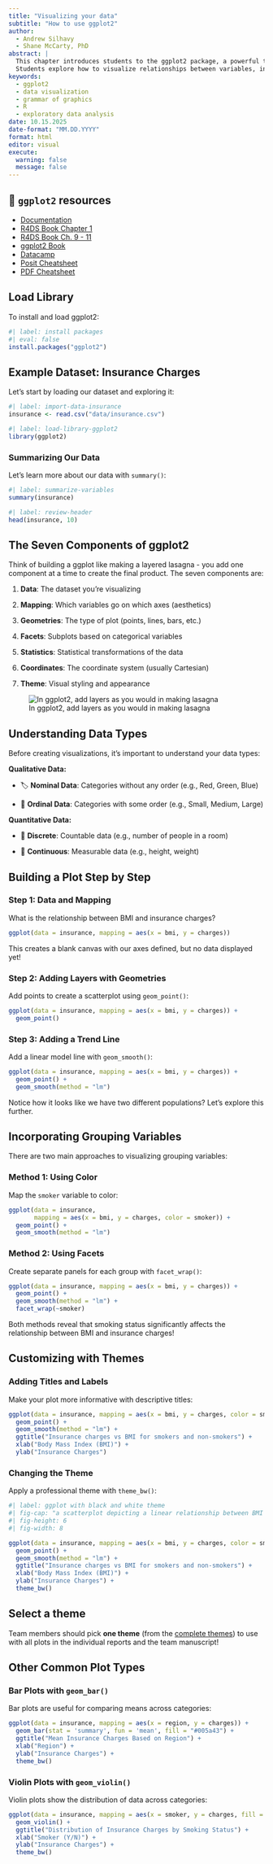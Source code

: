 ```yaml
---
title: "Visualizing your data"
subtitle: "How to use ggplot2"
author:
  - Andrew Silhavy
  - Shane McCarty, PhD
abstract: |
  This chapter introduces students to the ggplot2 package, a powerful tool for creating sophisticated and publication-ready data visualizations in R. Students learn the foundational "grammar of graphics" approach, which builds plots layer by layer using seven core components: data, mapping, geometries, facets, statistics, coordinates, and  themes. Through hands-on examples using insurance data, the chapter demonstrates how to construct various plot types including scatterplots, bar plots, and violin plots. 
  Students explore how to visualize relationships between variables, incorporate grouping variables using color and faceting, and customize plots with titles, labels, and themes. By the end of this chapter, students will understand how to select appropriate visualizations based on data types and create professional-quality figures for their public health research.
keywords:
  - ggplot2
  - data visualization
  - grammar of graphics
  - R
  - exploratory data analysis
date: 10.15.2025
date-format: "MM.DD.YYYY"
format: html
editor: visual
execute:
  warning: false
  message: false
---
```


::: callout-tip
## 📖 `ggplot2` resources

-   [Documentation](https://ggplot2.tidyverse.org)
-   [R4DS Book Chapter 1](https://r4ds.hadley.nz/data-visualize.html)
-   [R4DS Book Ch. 9 - 11](https://r4ds.hadley.nz/visualize.html)
-   [ggplot2 Book](https://ggplot2-book.org)
-   [Datacamp](https://www.datacamp.com/courses/introduction-to-data-visualization-with-ggplot2)
-   [Posit Cheatsheet](https://rstudio.github.io/cheatsheets/html/data-visualization.html)
-   [PDF Cheatsheet](https://rstudio.github.io/cheatsheets/data-visualization.pdf)
:::

## Load Library

To install and load ggplot2:

```r
#| label: install packages
#| eval: false
install.packages("ggplot2")
```

## Example Dataset: Insurance Charges

Let's start by loading our dataset and exploring it:

```r
#| label: import-data-insurance
insurance <- read.csv("data/insurance.csv")
```

```r
#| label: load-library-ggplot2
library(ggplot2)
```

### Summarizing Our Data

Let's learn more about our data with `summary()`:

```r
#| label: summarize-variables
summary(insurance)
```

```r
#| label: review-header
head(insurance, 10)
```

## The Seven Components of ggplot2

Think of building a ggplot like making a layered lasagna - you add one component at a time to create the final product. The seven components are:

1.  **Data**: The dataset you're visualizing

2.  **Mapping**: Which variables go on which axes (aesthetics)

3.  **Geometries**: The type of plot (points, lines, bars, etc.)

4.  **Facets**: Subplots based on categorical variables

5.  **Statistics**: Statistical transformations of the data

6.  **Coordinates**: The coordinate system (usually Cartesian)

7.  **Theme**: Visual styling and appearance

![In ggplot2, add layers as you would in making lasagna](Lasagna.png)

## Understanding Data Types

Before creating visualizations, it's important to understand your data types:

**Qualitative Data:**

-   🏷️ **Nominal Data**: Categories without any order (e.g., Red, Green, Blue)

-   📶 **Ordinal Data**: Categories with some order (e.g., Small, Medium, Large)

**Quantitative Data:**

-   🔢 **Discrete**: Countable data (e.g., number of people in a room)

-   📏 **Continuous**: Measurable data (e.g., height, weight)

## Building a Plot Step by Step

### Step 1: Data and Mapping

What is the relationship between BMI and insurance charges?

```r
ggplot(data = insurance, mapping = aes(x = bmi, y = charges))
```

This creates a blank canvas with our axes defined, but no data displayed yet!

### Step 2: Adding Layers with Geometries

Add points to create a scatterplot using `geom_point()`:

```r
ggplot(data = insurance, mapping = aes(x = bmi, y = charges)) + 
  geom_point()
```

### Step 3: Adding a Trend Line

Add a linear model line with `geom_smooth()`:

```r
ggplot(data = insurance, mapping = aes(x = bmi, y = charges)) +
  geom_point() +
  geom_smooth(method = "lm")
```

Notice how it looks like we have two different populations? Let's explore this further.

## Incorporating Grouping Variables

There are two main approaches to visualizing grouping variables:

### Method 1: Using Color

Map the `smoker` variable to color:

```r
ggplot(data = insurance, 
       mapping = aes(x = bmi, y = charges, color = smoker)) +
  geom_point() +
  geom_smooth(method = "lm")
```

### Method 2: Using Facets

Create separate panels for each group with `facet_wrap()`:

```r
ggplot(data = insurance, mapping = aes(x = bmi, y = charges)) +
  geom_point() +
  geom_smooth(method = "lm") +
  facet_wrap(~smoker)
```

Both methods reveal that smoking status significantly affects the relationship between BMI and insurance charges!

## Customizing with Themes

### Adding Titles and Labels

Make your plot more informative with descriptive titles:

```r
ggplot(data = insurance, mapping = aes(x = bmi, y = charges, color = smoker)) +
  geom_point() +
  geom_smooth(method = "lm") +
  ggtitle("Insurance charges vs BMI for smokers and non-smokers") +
  xlab("Body Mass Index (BMI)") +
  ylab("Insurance Charges")
```

### Changing the Theme

Apply a professional theme with `theme_bw()`:

```r
#| label: ggplot with black and white theme 
#| fig-cap: "a scatterplot depicting a linear relationship between BMI and insurance charges"
#| fig-height: 6
#| fig-width: 8

ggplot(data = insurance, mapping = aes(x = bmi, y = charges, color = smoker)) +
  geom_point() +
  geom_smooth(method = "lm") +
  ggtitle("Insurance charges vs BMI for smokers and non-smokers") +
  xlab("Body Mass Index (BMI)") +
  ylab("Insurance Charges") +
  theme_bw()
```

::: {.callout-important appearance="simple"}
## Select a theme

Team members should pick **one theme** (from the [complete themes](https://ggplot2.tidyverse.org/reference/ggtheme.html)) to use with all plots in the individual reports and the team manuscript!
:::

## Other Common Plot Types

### Bar Plots with `geom_bar()`

Bar plots are useful for comparing means across categories:

```r
ggplot(data = insurance, mapping = aes(x = region, y = charges)) + 
  geom_bar(stat = 'summary', fun = 'mean', fill = "#005a43") + 
  ggtitle("Mean Insurance Charges Based on Region") + 
  xlab("Region") +
  ylab("Insurance Charges") +
  theme_bw()
```

### Violin Plots with `geom_violin()`

Violin plots show the distribution of data across categories:

```r
ggplot(data = insurance, mapping = aes(x = smoker, y = charges, fill = smoker)) + 
  geom_violin() +
  ggtitle("Distribution of Insurance Charges by Smoking Status") +
  xlab("Smoker (Y/N)") +
  ylab("Insurance Charges") +
  theme_bw()
```

